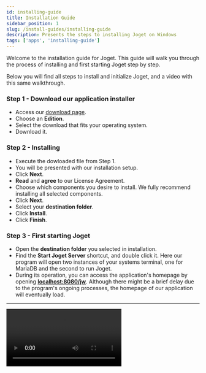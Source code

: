 ```yaml
---
id: installing-guide
title: Installation Guide
sidebar_position: 1
slug: /install-guides/installing-guide
description: Presents the steps to installing Joget on Windows
tags: ['apps', 'installing-guide']
---
```


Welcome to the installation guide for Joget. This guide will walk you through the process of installing and first starting Joget step by step.

Below you will find all steps to install and initialize Joget, and a video with this same walkthrough.


### Step 1 - Download our application installer

- Access our [download page](https://www.joget.org/download/).
- Choose an **Edition**.
- Select the download that fits your operating system.
- Download it.

### Step 2 - Installing

- Execute the dowloaded file from Step 1.
- You will be presented with our installation setup.
- Click **Next**.
- **Read** and **agree** to our License Agreement.
- Choose which components you desire to install. We fully recommend installing all selected components.
- Click **Next**.
- Select your **destination folder**.
- Click **Install**.
- Click **Finish**.

### Step 3 - First starting Joget

- Open the **destination folder** you selected in installation.
- Find the **Start Joget Server** shortcut, and double click it. Here our program will open two instances of your systems terminal, one for MariaDB and the second to run Joget.
- During its operation, you can access the application's homepage by opening **[localhost:8080/jw](http://localhost:8080/jw)**. Although there might be a brief delay due to the program's ongoing processes, the homepage of our application will eventually load.


***
<div class="installGuideVideoDiv">
<video class="installGuideVideo" src="https://github.com/writechoiceorg/joget-docs/raw/installation-guide/joget/static/videos/install-guide.mp4" controls="controls">
</video>
</div>
